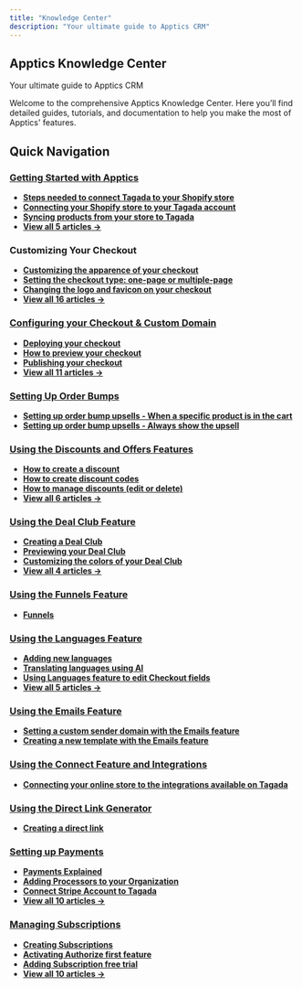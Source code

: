 ```yaml
---
title: "Knowledge Center"
description: "Your ultimate guide to Apptics CRM"
---
```


## Apptics Knowledge Center

<Note>
  Your ultimate guide to Apptics CRM
</Note>

Welcome to the comprehensive Apptics Knowledge Center. Here you’ll find detailed guides, tutorials, and documentation to help you make the most of Apptics' features.

## Quick Navigation

### <u>Getting Started with Apptics</u>

- [**Steps needed to connect Tagada to your Shopify store**](https://docs.tagadapay.com/knowledge-center/misc/steps-needed-to-connect-tagada-to-your-shopify-sto)
- [**Connecting your Shopify store to your Tagada account**](https://docs.tagadapay.com/knowledge-center/misc/connecting-your-shopify-store-to-your-tagada-accou)
- [**Syncing products from your store to Tagada**](https://docs.tagadapay.com/knowledge-center/getting-started/syncing-products-from-your-store-to-tagada)
- [**View all 5 articles →**](https://docs.tagadapay.com/knowledge-center/getting-started)

### Customizing Your Checkout

- [**Customizing the apparence of your checkout**](https://docs.tagadapay.com/knowledge-center/checkout-customization/customizing-the-apparence-of-your-checkout)
- [**Setting the checkout type: one-page or multiple-page**](https://docs.tagadapay.com/knowledge-center/misc/setting-the-checkout-type-one-page-or-multiple-pag)
- [**Changing the logo and favicon on your checkout**](https://docs.tagadapay.com/knowledge-center/checkout-customization/changing-the-logo-and-favicon-on-your-checkout)
- [**View all 16 articles →**](https://docs.tagadapay.com/knowledge-center/checkout-customization)

### [**Configuring your Checkout & Custom Domain**](https://docs.tagadapay.com/knowledge-center/checkout-configuration)

- [**Deploying your checkout**](https://docs.tagadapay.com/knowledge-center/checkout-configuration/deploying-your-checkout)
- [**How to preview your checkout**](https://docs.tagadapay.com/knowledge-center/checkout-configuration/how-to-preview-your-checkout)
- [**Publishing your checkout**](https://docs.tagadapay.com/knowledge-center/checkout-configuration/publishing-your-checkout)
- [**View all 11 articles →**](https://docs.tagadapay.com/knowledge-center/checkout-configuration)

### [**Setting Up Order Bumps**](https://docs.tagadapay.com/knowledge-center/order-bumps)

- [**Setting up order bump upsells - When a specific product is in the cart**](https://docs.tagadapay.com/knowledge-center/misc/setting-up-order-bump-upsells-when-a-specific-pr)
- [**Setting up order bump upsells - Always show the upsell**](https://docs.tagadapay.com/knowledge-center/misc/setting-up-order-bump-upsells-always-show-the-up)

### [**Using the Discounts and Offers Features**](https://docs.tagadapay.com/knowledge-center/discounts-offers)

- [**How to create a discount**](https://docs.tagadapay.com/knowledge-center/discounts-offers/how-to-create-a-discount)
- [**How to create discount codes**](https://docs.tagadapay.com/knowledge-center/discounts-offers/how-to-create-discount-codes)
- [**How to manage discounts (edit or delete)**](https://docs.tagadapay.com/knowledge-center/discounts-offers/how-to-manage-discounts-edit-or-delete)
- [**View all 6 articles →**](https://docs.tagadapay.com/knowledge-center/discounts-offers)

### [**Using the Deal Club Feature**](https://docs.tagadapay.com/knowledge-center/deal-club)

- [**Creating a Deal Club**](https://docs.tagadapay.com/knowledge-center/deal-club/creating-a-deal-club)
- [**Previewing your Deal Club**](https://docs.tagadapay.com/knowledge-center/deal-club/previewing-your-deal-club)
- [**Customizing the colors of your Deal Club**](https://docs.tagadapay.com/knowledge-center/deal-club/customizing-the-colors-of-your-deal-club)
- [**View all 4 articles →**](https://docs.tagadapay.com/knowledge-center/deal-club)

### [**Using the Funnels Feature**](https://docs.tagadapay.com/knowledge-center/funnels)

- [**Funnels**](https://docs.tagadapay.com/knowledge-center/funnels/funnels)

### [**Using the Languages Feature**](https://docs.tagadapay.com/knowledge-center/languages)

- [**Adding new languages**](https://docs.tagadapay.com/knowledge-center/languages/adding-new-languages)
- [**Translating languages using AI**](https://docs.tagadapay.com/knowledge-center/languages/translating-languages-using-ai)
- [**Using Languages feature to edit Checkout fields**](https://docs.tagadapay.com/knowledge-center/languages/using-languages-feature-to-edit-checkout-fields)
- [**View all 5 articles →**](https://docs.tagadapay.com/knowledge-center/languages)

### [**Using the Emails Feature**](https://docs.tagadapay.com/knowledge-center/emails)

- [**Setting a custom sender domain with the Emails feature**](https://docs.tagadapay.com/knowledge-center/misc/setting-a-custom-sender-domain-with-the-emails-fea)
- [**Creating a new template with the Emails feature**](https://docs.tagadapay.com/knowledge-center/emails/creating-a-new-template-with-the-emails-feature)

### [**Using the Connect Feature and Integrations**](https://docs.tagadapay.com/knowledge-center/integrations)

- [**Connecting your online store to the integrations available on Tagada**](https://docs.tagadapay.com/knowledge-center/misc/connecting-your-online-store-to-the-integrations-a)

### [**Using the Direct Link Generator**](https://docs.tagadapay.com/knowledge-center/direct-links)

- [**Creating a direct link**](https://docs.tagadapay.com/knowledge-center/direct-links/creating-a-direct-link)

### [**Setting up Payments**](https://docs.tagadapay.com/knowledge-center/payments)

- [**Payments Explained**](https://docs.tagadapay.com/knowledge-center/payments/payments-explained)
- [**Adding Processors to your Organization**](https://docs.tagadapay.com/knowledge-center/payments/adding-processors-to-your-organization)
- [**Connect Stripe Account to Tagada**](https://docs.tagadapay.com/knowledge-center/payments/connect-stripe-account-to-tagada)
- [**View all 10 articles →**](https://docs.tagadapay.com/knowledge-center/payments)

### [**Managing Subscriptions**](https://docs.tagadapay.com/knowledge-center/subscriptions)

- [**Creating Subscriptions**](https://docs.tagadapay.com/knowledge-center/subscriptions/creating-subscriptions)
- [**Activating Authorize first feature**](https://docs.tagadapay.com/knowledge-center/subscriptions/activating-authorize-first-feature)
- [**Adding Subscription free trial**](https://docs.tagadapay.com/knowledge-center/subscriptions/adding-subscription-free-trial)
- [**View all 10 articles →**](https://docs.tagadapay.com/knowledge-center/subscriptions)